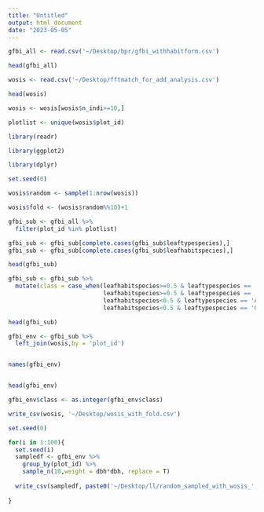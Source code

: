 ```yaml
---
title: "Untitled"
output: html_document
date: "2023-05-05"
---
```


```R

gfbi_all <- read.csv('~/Desktop/bpr/gfbi_withhabitform.csv')

head(gfbi_all)

```



```R

wosis <- read.csv('~/Desktop/fftmatch_for_add_analysis.csv')

head(wosis)

```

```R

wosis <- wosis[wosis$n_indi>=10,]
```


```R
plotlist <- unique(wosis$plot_id)

```



```R
library(readr)

library(ggplot2)

library(dplyr)

```

```R

set.seed(0)

wosis$random <- sample(1:nrow(wosis))

wosis$fold <- (wosis$random%%10)+1

```



```R

gfbi_sub <- gfbi_all %>%
  filter(plot_id %in% plotlist)

gfbi_sub <- gfbi_sub[complete.cases(gfbi_sub$leaftypespecies),]
gfbi_sub <- gfbi_sub[complete.cases(gfbi_sub$leafhabitspecies),]

head(gfbi_sub)


```
```R

gfbi_sub <- gfbi_sub %>%
  mutate(class = case_when(leafhabitspecies>=0.5 & leaftypespecies == 'A' ~ 0,
                           leafhabitspecies>=0.5 & leaftypespecies == 'G' ~ 2,
                           leafhabitspecies<0.5 & leaftypespecies == 'A' ~ 1,
                           leafhabitspecies<0.5 & leaftypespecies == 'G' ~ 3))


```

```R
head(gfbi_sub)

```


```R

gfbi_env <- gfbi_sub %>%
  left_join(wosis,by = 'plot_id')


names(gfbi_env)


head(gfbi_env)


```

```R

gfbi_env$class <- as.integer(gfbi_env$class)
```




```R

write_csv(wosis, '~/Desktop/wosis_with_fold.csv')


```



```R
set.seed(0)

for(i in 1:100){
  set.seed(i)
  sampledf <- gfbi_env %>%
    group_by(plot_id) %>%
    sample_n(10,weight = dbh*dbh, replace = T)
  
  write_csv(sampledf, paste0('~/Desktop/ll/random_sampled_with_wosis_',i,'with_fold_with_env_20230505.csv'))
  
}

```





